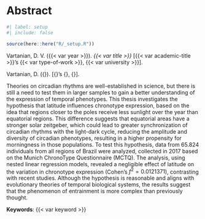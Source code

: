 <!-- %:::% .common h1 begin %:::% -->
# Abstract {.unnumbered}
<!-- %:::% .common h1 end %:::% -->

```r
#| label: setup
#| include: false

source(here::here("R/_setup.R"))
```

Vartanian, D. V. ({{< var year >}}). _{{< var title >}}_ [{{< var academic-title >}}'s {{< var type-of-work >}}, {{< var university >}}].

::: {.content-visible when-format="pdf"}
<!-- %:::% vernacular-abstract reference begin %:::% -->
Vartanian, D. ({\imprimirdata}). \textit{\imprimirtitulo} [{\imprimirtipodetituloacademico}'s {\imprimirtipotrabalho}, {\imprimiruniversidade}].
<!-- %:::% vernacular-abstract reference end %:::% -->
:::

<!-- `{r} results_vars$ea_analysis_sample_n |> format_to_md_latex(decimal_mark = ",", big_mark = ".")` -->
<!-- `{r} max(c(results_vars$hta_effect_size$f_squared, results_vars$htb_effect_size$f_squared)) |> format_to_md_latex(before = "f^2 = ", round = 10)` -->


<!-- %:::% vernacular-abstract body begin %:::% -->
Theories on circadian rhythms are well-established in science, but there is still a need to test them in larger samples to gain a better understanding of the expression of temporal phenotypes. This thesis investigates the hypothesis that latitude influences chronotype expression, based on the idea that regions closer to the poles receive less sunlight over the year than equatorial regions. This difference suggests that equatorial areas have a stronger solar zeitgeber, which could lead to greater synchronization of circadian rhythms with the light-dark cycle, reducing the amplitude and diversity of circadian phenotypes, resulting in a higher propensity for morningness in those populations. To test this hypothesis, data from $65.824$ individuals from all regions of Brazil were analyzed, collected in 2017 based on the Munich ChronoType Questionnaire (MCTQ). The analysis, using nested linear regression models, revealed a negligible effect of latitude on the variation in chronotype expression (Cohen’s $f^2 = 0.0121371$), contrasting with recent studies. Although the hypothesis is reasonable and aligns with evolutionary theories of temporal biological systems, the results suggest that the phenomenon of entrainment is more complex than previously thought.
<!-- %:::% vernacular-abstract body end %:::% -->

__Keywords__: {{< var keyword >}}

::: {.content-visible when-format="pdf"}
<!-- %:::% vernacular-abstract keywords begin %:::% -->
\hyphenpenalty=100000
\begin{tabular}{p{2.3cm} p{13.6cm}}
  \textbf{Keywords}: & Complexity science. Complex systems. Chronobiology. Biological rhythms. Chronotypes. Circadian phenotypes. Sleep. Entrainment. Latitude. MCTQ.
\end{tabular}
<!-- %:::% vernacular-abstract keywords end %:::% -->
:::
